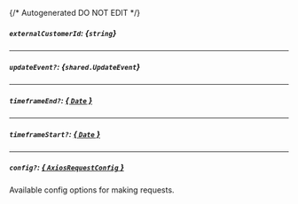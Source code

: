 {/* Autogenerated DO NOT EDIT  */}

##### `externalCustomerId`: *{`string`}*

---
##### `updateEvent?`: *{`shared.UpdateEvent`}*
<Collapsible>
    <UpdateEvent/>
</Collapsible>

---
##### `timeframeEnd?`: [*{ `Date` }*](https://developer.mozilla.org/en-US/docs/Web/JavaScript/Reference/Global_Objects/Date)

---
##### `timeframeStart?`: [*{ `Date` }*](https://developer.mozilla.org/en-US/docs/Web/JavaScript/Reference/Global_Objects/Date)

---
##### `config?`: [*{ `AxiosRequestConfig` }*](https://axios-http.com/docs/req_config)
Available config options for making requests.


